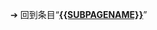 {{LSR
 | article                = VeraCrypt
 | latest release version = 1.25.9
 | latest release date    = {{Start date and age|2022|2|19}}<ref>{{cite web
  | url = https://www.veracrypt.fr/en/Release%20Notes.html
  | title = Release Notes
  | date = 2022-2-19
}}</ref>
}}<noinclude>


➔ 回到条目“'''[[{{SUBPAGENAME}}]]'''”
[[Category:最新穩定版模板|{{SUBPAGENAME}}]]
</noinclude>
